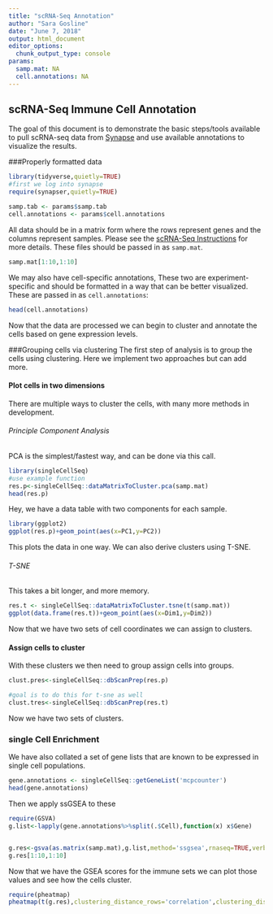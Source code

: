 ```yaml
---
title: "scRNA-Seq Annotation"
author: "Sara Gosline"
date: "June 7, 2018"
output: html_document
editor_options: 
  chunk_output_type: console
params: 
  samp.mat: NA
  cell.annotations: NA
---
```


## scRNA-Seq Immune Cell Annotation

The goal of this document is to demonstrate the basic steps/tools available to pull scRNA-seq data from [Synapse](http://www.synapse.org/scRNASeq) and use available annotations to visualize the results. 

###Properly formatted data
```r
library(tidyverse,quietly=TRUE)
#first we log into synapse
require(synapser,quietly=TRUE)

samp.tab <- params$samp.tab
cell.annotations <- params$cell.annotations

```

All data should be in a matrix form where the rows represent genes and the columns represent samples. Please see the [scRNA-Seq Instructions](https://www.synapse.org/#!Synapse:syn11857287/wiki/518624) for more details. These files should be passed in as `samp.mat`.

```r
samp.mat[1:10,1:10]
```

We may also have cell-specific annotations, These two are experiment-specific and should be formatted in a way that can be better visualized. These are passed in as `cell.annotations`:
```r
head(cell.annotations)
```

Now that the data are processed we can begin to cluster and annotate the cells based on gene expression levels.

###Grouping cells via clustering
The first step of analysis is to group the cells using clustering. Here we implement two approaches but can add more. 

#### Plot cells in two dimensions

There are multiple ways to cluster the cells, with many more methods in development. 

###### Principle Component Analysis
PCA is the simplest/fastest way, and can be done via this call.

```r
library(singleCellSeq)
#use example function
res.p<-singleCellSeq::dataMatrixToCluster.pca(samp.mat)
head(res.p)
```
Hey, we have a data table with two components for each sample.
```r
library(ggplot2)
ggplot(res.p)+geom_point(aes(x=PC1,y=PC2))
```

This plots the data in one way. We can also derive clusters using  T-SNE.

###### T-SNE
This takes a bit longer, and more memory.
```r
res.t <- singleCellSeq::dataMatrixToCluster.tsne(t(samp.mat))
ggplot(data.frame(res.t))+geom_point(aes(x=Dim1,y=Dim2))

```

Now that we have two sets of cell coordinates we can assign to clusters.

#### Assign cells to cluster
With these clusters we then need to group assign cells into groups. 

```r
clust.pres<-singleCellSeq::dbScanPrep(res.p)
```

```r
#goal is to do this for t-sne as well
clust.tres<-singleCellSeq::dbScanPrep(res.t)

```

Now we have two sets of clusters. 

### single Cell Enrichment
We have also collated a set of gene lists that are known to be expressed in single cell populations.

```r
gene.annotations <- singleCellSeq::getGeneList('mcpcounter')
head(gene.annotations)
```

Then we apply ssGSEA to these
```r
require(GSVA)
g.list<-lapply(gene.annotations%>%split(.$Cell),function(x) x$Gene)


g.res<-gsva(as.matrix(samp.mat),g.list,method='ssgsea',rnaseq=TRUE,verbose=FALSE)
g.res[1:10,1:10]
```

Now that we have the GSEA scores for the immune sets we can plot those values and see how the cells cluster. 

```r
require(pheatmap)
pheatmap(t(g.res),clustering_distance_rows='correlation',clustering_distance_cols='correlation',clustering_method='ward.D2',annotation_row=cell.annotations,labels_row='')

```
